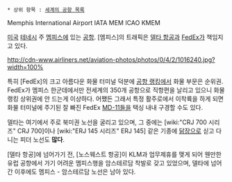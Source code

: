  * 상위 항목 : [[세계의 공항 목록]]

Memphis International Airport
IATA MEM
ICAO KMEM

[[미국]] [[테네시]] 주 [[멤피스]]에 있는 [[공항]]. [멤피스]의 트래픽은 [[델타 항공]]과 [[FedEx]]가 책임지고 있다.

http://cdn-www.airliners.net/aviation-photos/photos/0/4/2/1016240.jpg?width=100%

특히 [FedEx]의 크고 아름다운 화물 터미널 덕분에 [[공항 랭킹]]에서 화물 부문은 순위권. FedEx가 멤피스 한군데에서만 전세계의 350개 공항으로 직항편을 날리고 있으니 화물 랭킹 상위권에 안 드는게 이상하다. 어쨌든 그래서 특정 활주로에서 이착륙을 하게 되면 화물 터미널에 주기된 잘 빠진 FedEx [[MD-11]]들을 택싱 내내 구경할 수도 있다.

델타는 여기에서 주로 북미권 노선을 굴리고 있으며, 그 중에는 [wiki:"CRJ 700 시리즈" CRJ 700]이나 [wiki:"ERJ 145 시리즈" ERJ 145] 같은 기종에 [[닭장]]으로 싣고 다니는 피더 노선도 '''많다'''.

[델타 항공]에 넘어가기 전, [노스웨스트 항공]이 KLM과 업무제휴를 맺게 되어 웬만한 유럽 공항에서 가기 어려운 멤피스행을 암스테르담 착발로 갖고 있었으며, 델타에 넘어간 이후에도 멤피스 - 암스테르담 노선은 남아 있다.
